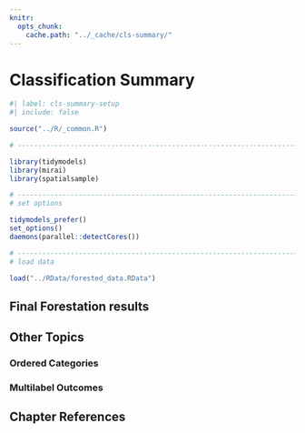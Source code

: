 ```yaml
---
knitr:
  opts_chunk:
    cache.path: "../_cache/cls-summary/"
---
```


# Classification Summary {#sec-cls-summary}

```r
#| label: cls-summary-setup
#| include: false

source("../R/_common.R")

# ------------------------------------------------------------------------------

library(tidymodels)
library(mirai)
library(spatialsample)

# ------------------------------------------------------------------------------
# set options

tidymodels_prefer()
set_options()
daemons(parallel::detectCores())

# ------------------------------------------------------------------------------
# load data 

load("../RData/forested_data.RData")
```

## Final Forestation results  {#sec-forestation-final}

## Other Topics 

### Ordered Categories  {#sec-cls-ordered}

### Multilabel Outcomes {#sec-multilabel}

## Chapter References {.unnumbered}
